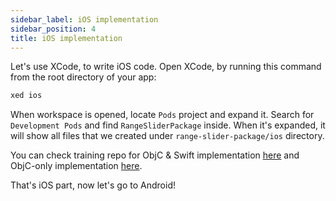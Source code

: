 ```yaml
---
sidebar_label: iOS implementation
sidebar_position: 4
title: iOS implementation
---
```




Let's use XCode, to write iOS code. Open XCode, by running this command from the root directory of your app:

```sh
xed ios
```

When workspace is opened, locate `Pods` project and expand it. Search for `Development Pods` and find `RangeSliderPackage` inside. When it's expanded, it will show all files that we created under `range-slider-package/ios` directory.

<Tabs groupId="ios_lang">
<TabItem value="swift" label="ObjC++ & Swift">

<IosSwiftImpl />

</TabItem>
<TabItem value="objc" label="ObjC++ only">

<IosObjCImpl />

</TabItem>
</Tabs>

You can check training repo for ObjC & Swift implementation [here](https://r.mtdv.me/FtXpuO4X9f) and ObjC-only implementation [here](https://r.mtdv.me/FtXpuO4X9f).

That's iOS part, now let's go to Android!
